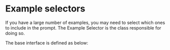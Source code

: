 # Example selectors

If you have a large number of examples, you may need to select which ones to include in the prompt. The Example Selector is the class responsible for doing so.

The base interface is defined as below:


<GetStarted/>
